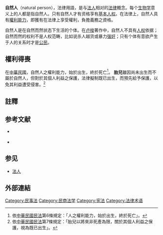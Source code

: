 {{globalize|time=2019-10-10T19:17:06+00:00}}

'''自然人'''（natural person），法律用語，是与[[法人|法人]]相对的[[法律|法律]]概念。每个[[生物学|生物学]]意义上的人都是指自然人。只有自然人才有资格享有[[基本人权|基本人权]]。在法律上，自然人具有[[權利能力|權利能力]]，即獲有在法律上享受權利，負擔義務之資格。

自然人是在自然而然状态下生活的个体。在[[讓-雅克·盧梭|卢梭]]著作中，自然人不具有[[人权|人权]]依据；自然而然的权利不是人权范畴，比如说杀人越货或暴力[[强奸|强奸]]；只有个体有意欲产生于人的关系时才是[[公民|公民]]。

==權利得喪==
在[[中華民國|中華民國]]，自然人之權利能力，始於出生，終於死亡<ref>依[[中華民國|中華民國]][[民法|民法]]第6條規定：「人之權利能力，始於出生，終於死亡」。</ref>。
'''胎兒'''雖因尚未出生而不屬於自然人，但對於其個人利益之保護，法律擬制既已出生，而預先給予保護，以免其利益遭受侵害。<ref>依[[中華民國|中華民國]][[民法|民法]]第7條規定：「胎兒以將來非死產為限，關於其個人利益之保護，視為既已出生」。</ref>

==註釋==
{{reflist}}

== 参考文献 ==
{{Refbegin}}
* {{ВТ-ЭСБЕ|Физическое лицо|[[Нечаев,_Василий_Михайлович|Нечаев В. М.]]}} {{ru}}
* {{ВТ-ЭСБЕ|Юридическое и физическое лицо|[[Нечаев,_Василий_Михайлович|Нечаев В. М.]]}} {{ru}}
{{refend}}

== 参见 ==
* [[法人|法人]]

==外部連結==
{{wikitionary|自然人}}
{{Portal|法律|社会}}

{{Authority control}}
[[Category:民事法|Category:民事法]]
[[Category:民商法学|Category:民商法学]]
[[Category:宪法|Category:宪法]]
[[Category:法律术语|Category:法律术语]]